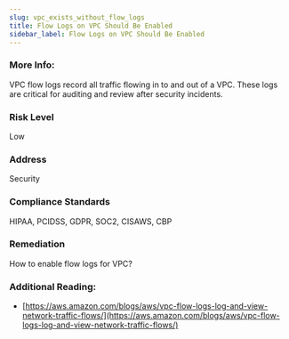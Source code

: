 ```yaml
---
slug: vpc_exists_without_flow_logs
title: Flow Logs on VPC Should Be Enabled
sidebar_label: Flow Logs on VPC Should Be Enabled
---
```


### More Info:

VPC flow logs record all traffic flowing in to and out of a VPC. These logs are critical for auditing and review after security incidents.

### Risk Level

Low

### Address

Security

### Compliance Standards

HIPAA, PCIDSS, GDPR, SOC2, CISAWS, CBP

### Remediation

How to enable flow logs for VPC?

### Additional Reading:

- [https://aws.amazon.com/blogs/aws/vpc-flow-logs-log-and-view-network-traffic-flows/](https://aws.amazon.com/blogs/aws/vpc-flow-logs-log-and-view-network-traffic-flows/) 

